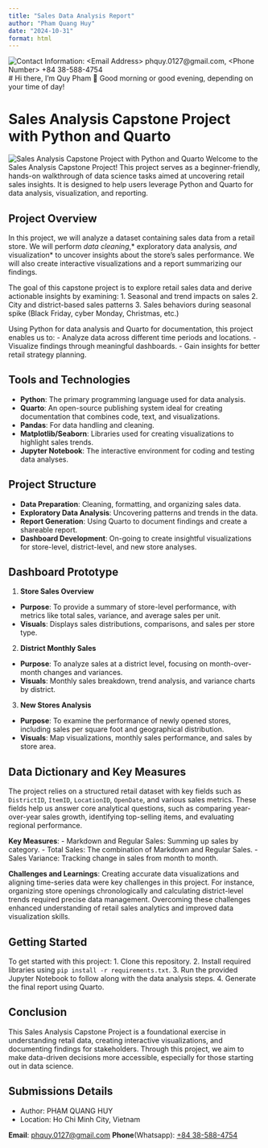 ```yaml
---
title: "Sales Data Analysis Report"
author: "Pham Quang Huy"
date: "2024-10-31"
format: html
---
```


<picture>
 <source media="(prefers-color-scheme: dark)" srcset="githubBanner/DarkModeBanner.png">
 <source media="(prefers-color-scheme: light)" srcset="githubBanner/LightModeBanner.png">
 <img alt="Contact Information: <Email Address> phquy.0127@gmail.com, <Phone Number> +84 38-588-4754 " src="githubBanner/DefaultModeBanner.png">
</picture>
# Hi there, I'm Quy Pham 👋
Good morning or good evening, depending on your time of day!

# Sales Analysis Capstone Project with Python and Quarto
![Sales Analysis Capstone Project with Python and Quarto](/Unlocking%20Sales%20Insights-3.png)
Welcome to the Sales Analysis Capstone Project! This project serves as a beginner-friendly, hands-on walkthrough of data science tasks aimed at uncovering retail sales insights. It is designed to help users leverage Python and Quarto for data analysis, visualization, and reporting.

## Project Overview
In this project, we will analyze a dataset containing sales data from a retail store. We will perform *data cleaning*,* exploratory data analysis*, and *visualization* to uncover insights about the store's sales performance. We will also create interactive visualizations and a report summarizing our findings.

The goal of this capstone project is to explore retail sales data and derive actionable insights by examining:
1. Seasonal and trend impacts on sales
2. City and district-based sales patterns
3. Sales behaviors during seasonal spike (Black Friday, cyber Monday, Christmas, etc.)


Using Python for data analysis and Quarto for documentation, this project enables us to:
- Analyze data across different time periods and locations.
- Visualize findings through meaningful dashboards.
- Gain insights for better retail strategy planning.

## Tools and Technologies
- **Python**: The primary programming language used for data analysis.
- **Quarto**: An open-source publishing system ideal for creating documentation that combines code, text, and visualizations.
- **Pandas**: For data handling and cleaning.
- **Matplotlib/Seaborn**: Libraries used for creating visualizations to highlight sales trends.
- **Jupyter Notebook**: The interactive environment for coding and testing data analyses.

## Project Structure
- **Data Preparation**: Cleaning, formatting, and organizing sales data.
- **Exploratory Data Analysis**: Uncovering patterns and trends in the data.
- **Report Generation**: Using Quarto to document findings and create a shareable report.
- **Dashboard Development**: On-going to create insightful visualizations for store-level, district-level, and new store analyses.

## Dashboard Prototype
1. **Store Sales Overview**
- **Purpose**: To provide a summary of store-level performance, with metrics like total sales, variance, and average sales per unit.
- **Visuals**: Displays sales distributions, comparisons, and sales per store type.
2. **District Monthly Sales**
- **Purpose**: To analyze sales at a district level, focusing on month-over-month changes and variances.
- **Visuals**: Monthly sales breakdown, trend analysis, and variance charts by district.
3. **New Stores Analysis**
- **Purpose**: To examine the performance of newly opened stores, including sales per square foot and geographical distribution.
- **Visuals**: Map visualizations, monthly sales performance, and sales by store area.

## Data Dictionary and Key Measures
The project relies on a structured retail dataset with key fields such as `DistrictID`, `ItemID`, `LocationID`, `OpenDate`, and various sales metrics. These fields help us answer core analytical questions, such as comparing year-over-year sales growth, identifying top-selling items, and evaluating regional performance.

**Key Measures**:
- Markdown and Regular Sales: Summing up sales by category.
- Total Sales: The combination of Markdown and Regular Sales.
- Sales Variance: Tracking change in sales from month to month.

**Challenges and Learnings**:
Creating accurate data visualizations and aligning time-series data were key challenges in this project. For instance, organizing store openings chronologically and calculating district-level trends required precise data management. Overcoming these challenges enhanced understanding of retail sales analytics and improved data visualization skills.

## Getting Started

To get started with this project:
1. Clone this repository.
2. Install required libraries using `pip install -r requirements.txt`.
3. Run the provided Jupyter Notebook to follow along with the data analysis steps.
4. Generate the final report using Quarto.

## Conclusion
This Sales Analysis Capstone Project is a foundational exercise in understanding retail data, creating interactive visualizations, and documenting findings for stakeholders. Through this project, we aim to make data-driven decisions more accessible, especially for those starting out in data science.

## Submissions Details
- Author: PHẠM QUANG HUY
- Location: Ho Chi Minh City, Vietnam

**Email**: [phquy.0127@gmail.com](mailto:pqhuy.0127@gmail.com)
**Phone**(Whatsapp): [+84 38-588-4754](tel:+84385884754)